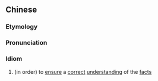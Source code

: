 {{also|以正视听}}
==Chinese==
{{zh-forms|s=以正视听|type=112}}

===Etymology===
{{zh-compound|以|正|視聽|in order to|to make ... correct|what is seen and heard}}

===Pronunciation===
{{zh-pron
|m=yǐzhèngshìtīng
|cat=id
}}

===Idiom===
{{zh-idiom}}

# {{lb|zh|propagandish}} (in order) to [[ensure]] a [[correct]] [[understanding]] of the [[fact]]s